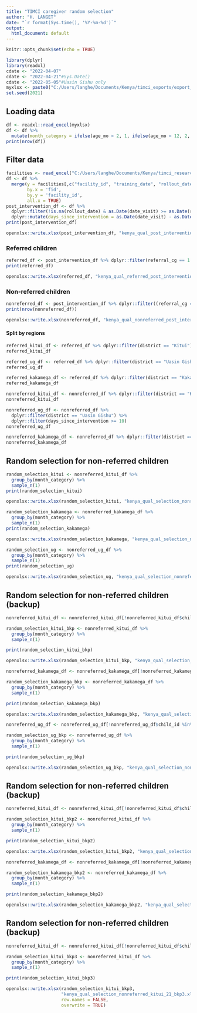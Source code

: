 ```yaml
---
title: "TIMCI caregiver random selection"
author: "H. LANGET"
date: "`r format(Sys.time(), '%Y-%m-%d')`"
output:
  html_document: default
---
```


```r
knitr::opts_chunk$set(echo = TRUE)

library(dplyr)
library(readxl)
cdate <- "2022-04-07"
cdate <- "2022-04-21"#Sys.Date()
cdate <- "2022-05-05"#Uasin Gishu only
myxlsx <- paste0("C:/Users/langhe/Documents/Kenya/timci_exports/export_", cdate, "/02_Kenya_main_study/03_Kenya_qualitative/01_Kenya_caregiver_idis/01_cg_idi_participants.xlsx")
set.seed(2021)
```

## Loading data
```r
df <- readxl::read_excel(myxlsx)
df <- df %>%
  mutate(month_category = ifelse(age_mo < 2, 1, ifelse(age_mo < 12, 2, ifelse(age_mo < 24, 3, 4))))
print(nrow(df))
```

## Filter data

```r
facilities <- read_excel("C:/Users/langhe/Documents/Kenya/timci_research_facilities.xlsx") %>% dplyr::distinct(facility_id, .keep_all = TRUE)
df <- df %>%
  merge(y = facilities[,c("facility_id", "training_date", "rollout_date")],
        by.x = 'fid',
        by.y = 'facility_id',
        all.x = TRUE)
post_intervention_df <- df %>%
  dplyr::filter(!is.na(rollout_date) & as.Date(date_visit) >= as.Date(rollout_date)) %>%
  dplyr::mutate(days_since_intervention = as.Date(date_visit) - as.Date(rollout_date))
print(post_intervention_df)
```
```r
openxlsx::write.xlsx(post_intervention_df, "kenya_qual_post_intervention.xlsx", row.names = FALSE, overwrite = TRUE)
```

### Referred children

```r
referred_df <- post_intervention_df %>% dplyr::filter(referral_cg == 1 | referral_hf == 1)
print(referred_df)
```
```r
openxlsx::write.xlsx(referred_df, "kenya_qual_referred_post_intervention.xlsx", row.names = FALSE, overwrite = TRUE)
```

### Non-referred children

```r
nonreferred_df <- post_intervention_df %>% dplyr::filter((referral_cg == 0 | is.nan(referral_cg)) & referral_hf == 0)
print(nrow(nonreferred_df))
```

```r
openxlsx::write.xlsx(nonreferred_df, "kenya_qual_nonreferred_post_intervention.xlsx", row.names = FALSE, overwrite = TRUE)
```

#### Split by regions

```r
referred_kitui_df <- referred_df %>% dplyr::filter(district == "Kitui")
referred_kitui_df
```

```r
referred_ug_df <- referred_df %>% dplyr::filter(district == "Uasin Gishu")
referred_ug_df
```

```r
referred_kakamega_df <- referred_df %>% dplyr::filter(district == "Kakamega")
referred_kakamega_df
```
```r
nonreferred_kitui_df <- nonreferred_df %>% dplyr::filter(district == "Kitui")
nonreferred_kitui_df
```

```r
nonreferred_ug_df <- nonreferred_df %>%
  dplyr::filter(district == "Uasin Gishu") %>%
  dplyr::filter(days_since_intervention >= 10)
nonreferred_ug_df
```

```r
nonreferred_kakamega_df <- nonreferred_df %>% dplyr::filter(district == "Kakamega")
nonreferred_kakamega_df
```

## Random selection for non-referred children
```r
random_selection_kitui <- nonreferred_kitui_df %>%
  group_by(month_category) %>%
  sample_n(1)
print(random_selection_kitui)
```

```r
openxlsx::write.xlsx(random_selection_kitui, "kenya_qual_selection_nonreferred_kitui_21.xlsx", row.names = FALSE, overwrite = TRUE)
```
```r
random_selection_kakamega <- nonreferred_kakamega_df %>%
  group_by(month_category) %>%
  sample_n(1)
print(random_selection_kakamega)
```

```r
openxlsx::write.xlsx(random_selection_kakamega, "kenya_qual_selection_nonreferred_kakamega_21.xlsx", row.names = FALSE, overwrite = TRUE)
```
```r
random_selection_ug <- nonreferred_ug_df %>%
  group_by(month_category) %>%
  sample_n(1)
print(random_selection_ug)
```
```r
openxlsx::write.xlsx(random_selection_ug, "kenya_qual_selection_nonreferred_ug_21.xlsx", row.names = FALSE, overwrite = TRUE)
```

## Random selection for non-referred children (backup)
```r
nonreferred_kitui_df <- nonreferred_kitui_df[!nonreferred_kitui_df$child_id %in% random_selection_kitui$child_id, ]

random_selection_kitui_bkp <- nonreferred_kitui_df %>%
  group_by(month_category) %>%
  sample_n(1)

print(random_selection_kitui_bkp)
```

```r
openxlsx::write.xlsx(random_selection_kitui_bkp, "kenya_qual_selection_nonreferred_kitui_21_bkp.xlsx", row.names = FALSE, overwrite = TRUE)
```
```r
nonreferred_kakamega_df <- nonreferred_kakamega_df[!nonreferred_kakamega_df$child_id %in% random_selection_kakamega$child_id, ]

random_selection_kakamega_bkp <- nonreferred_kakamega_df %>%
  group_by(month_category) %>%
  sample_n(1)

print(random_selection_kakamega_bkp)
```

```r
openxlsx::write.xlsx(random_selection_kakamega_bkp, "kenya_qual_selection_nonreferred_kakamega_21_bkp.xlsx", row.names = FALSE, overwrite = TRUE)
```
```r
nonreferred_ug_df <- nonreferred_ug_df[!nonreferred_ug_df$child_id %in% random_selection_ug$child_id, ]

random_selection_ug_bkp <- nonreferred_ug_df %>%
  group_by(month_category) %>%
  sample_n(1)

print(random_selection_ug_bkp)
```

```r
openxlsx::write.xlsx(random_selection_ug_bkp, "kenya_qual_selection_nonreferred_ug_21_bkp.xlsx", row.names = FALSE, overwrite = TRUE)
```

## Random selection for non-referred children (backup)
```r
nonreferred_kitui_df <- nonreferred_kitui_df[!nonreferred_kitui_df$child_id %in% random_selection_kitui_bkp$child_id, ]

random_selection_kitui_bkp2 <- nonreferred_kitui_df %>%
  group_by(month_category) %>%
  sample_n(1)

print(random_selection_kitui_bkp2)
```

```r
openxlsx::write.xlsx(random_selection_kitui_bkp2, "kenya_qual_selection_nonreferred_kitui_21_bkp2.xlsx", row.names = FALSE, overwrite = TRUE)
```
```r
nonreferred_kakamega_df <- nonreferred_kakamega_df[!nonreferred_kakamega_df$child_id %in% random_selection_kakamega_bkp$child_id, ]

random_selection_kakamega_bkp2 <- nonreferred_kakamega_df %>%
  group_by(month_category) %>%
  sample_n(1)

print(random_selection_kakamega_bkp2)
```

```r
openxlsx::write.xlsx(random_selection_kakamega_bkp2, "kenya_qual_selection_nonreferred_kakamega_21_bkp2.xlsx", row.names = FALSE, overwrite = TRUE)
```

## Random selection for non-referred children (backup)
```r
nonreferred_kitui_df <- nonreferred_kitui_df[!nonreferred_kitui_df$child_id %in% random_selection_kitui_bkp2$child_id, ]

random_selection_kitui_bkp3 <- nonreferred_kitui_df %>%
  group_by(month_category) %>%
  sample_n(1)

print(random_selection_kitui_bkp3)
```

```r
openxlsx::write.xlsx(random_selection_kitui_bkp3,
                     "kenya_qual_selection_nonreferred_kitui_21_bkp3.xlsx",
                     row.names = FALSE,
                     overwrite = TRUE)
```
